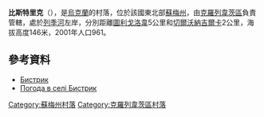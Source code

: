 {{coord|51|34|5|N|33|32|28|E|scale:100000_region:UA|display=title}}

'''比斯特里克'''（{{lang-uk|Бистрик}}），是[[烏克蘭|烏克蘭]]的村落，位於該國東北部[[蘇梅州|蘇梅州]]，由[[克羅列韋茨區|克羅列韋茨區]]負責管轄，處於[[列季河_(埃斯曼河支流)|列季河]]左岸，分別距離[[圖利戈洛韋_(克羅列韋茨區)|圖利戈洛韋]]5公里和[[切爾沃納吉爾卡_(克羅列韋茨區)|切爾沃納吉爾卡]]2公里，海拔高度146米，2001年人口961。

==參考資料==
*[https://web.archive.org/web/20160305004357/http://w1.c1.rada.gov.ua/pls/z7502/A005?rdat1=02.02.2010&rf7571=29180 Бистрик]
* [http://weather.in.ua/ua/symskaja/1146 Погода в селі Бистрик] {{Wayback|url=http://weather.in.ua/ua/symskaja/1146 |date=20111219214456 }}

{{DEFAULTSORT:Бистрик}}
[[Category:蘇梅州村落|Category:蘇梅州村落]]
[[Category:克羅列韋茨區村落|Category:克羅列韋茨區村落]]


{{Sumy-geo-stub}}